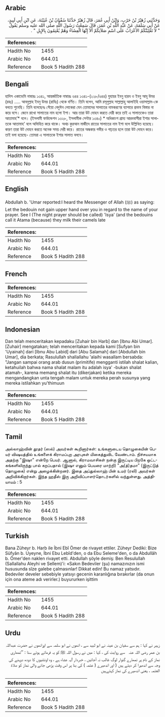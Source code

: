 ## Arabic


<div dir="rtl" lang="ar" style={{fontSize:'larger',backgroundColor:'#f8f9fa',padding:20}}>
وَحَدَّثَنِي زُهَيْرُ بْنُ حَرْبٍ، وَابْنُ أَبِي عُمَرَ، قَالَ زُهَيْرٌ حَدَّثَنَا سُفْيَانُ بْنُ عُيَيْنَةَ، عَنِ ابْنِ أَبِي لَبِيدٍ، عَنْ أَبِي سَلَمَةَ، عَنْ عَبْدِ اللَّهِ بْنِ عُمَرَ، قَالَ سَمِعْتُ رَسُولَ اللَّهِ صلى الله عليه وسلم يَقُولُ ‏ "‏ لاَ تَغْلِبَنَّكُمُ الأَعْرَابُ عَلَى اسْمِ صَلاَتِكُمْ أَلاَ إِنَّهَا الْعِشَاءُ وَهُمْ يُعْتِمُونَ بِالإِبِلِ ‏"‏ ‏.‏
</div>
<div style={{backgroundColor:'#f8f9fa',padding:20, marginBottom: 10}}><table> <thead> <tr> <th>References:</th> <th></th> </tr> </thead> <tbody><tr><td>Hadith No</td><td>1455</td></tr><tr><td>Arabic No</td><td>644.01</td></tr><tr><td>Reference</td><td>Book 5 Hadith 288</td></tr></tbody></table></div>

## Bengali


<div dir="ltr" lang="bn" style={{fontSize:'larger',backgroundColor:'#f8f9fa',padding:20}}>
হাদিস একাডেমি নাম্বারঃ ১৩৪১, আন্তর্জাতিক নাম্বারঃ ৬৪৪ ১৩৪১-(২২৮/৬৪৪) যুহায়র ইবনু হারব ও ইবনু আবূ উমর (রহঃ) ..... আবদুল্লাহ ইবনু উমর (রাযিঃ) থেকে বর্ণিত। তিনি বলেন, আমি রসূলুল্লাহ সাল্লাল্লাহু আলাইহি ওয়াসাল্লাম-কে বলতে শুনেছি। তিনি বলেছেনঃ গেঁয়ো বেদুঈন লোকেরা যেন তোমাদের সালাতের নামকরণের ব্যাপারে প্রভাব বিস্তার না করে বসে। জেনে রাখো সালাতের নাম হলো ইশা। আর তারা উট দোহন করতে দেরী করে তাই এ সালাতকেও তারা আতামাহ’* বলে। (ইসলামী ফাউন্ডেশন ১৩২৮, ইসলামীক সেন্টার ১৩৪০) * অধিকাংশ গ্রাম্য আরববাসীরা ইশার সালাতকে আতামাহ’ বলে অভিহিত করে থাকে। অথচ কুরআন মাজীদে রাতের সালাতের নাম ইশা বলে উল্লিখিত হয়েছে। কারণ তারা উট দোহন করতে অনেক সময় দেরী করে। রাতের অন্ধকার গভীর ও গাঢ়তর হলে তারা উট দোহন করে। তাই বলা হয়েছে- তোমরা এ সালাতকে ইশার সালাত বলবে।
</div>
<div style={{backgroundColor:'#f8f9fa',padding:20, marginBottom: 10}}><table> <thead> <tr> <th>References:</th> <th></th> </tr> </thead> <tbody><tr><td>Hadith No</td><td>1455</td></tr><tr><td>Arabic No</td><td>644.01</td></tr><tr><td>Reference</td><td>Book 5 Hadith 288</td></tr></tbody></table></div>

## English


<div dir="ltr" lang="en" style={{fontSize:'larger',backgroundColor:'#f8f9fa',padding:20}}>
Abdullah b. 'Umar reported:I heard the Messenger of Allah (ﷺ) as saying: Let the bedouin not gain upper hand over you in regard to the name of your prayer. See I (The night prayer should be called) 'Isya' (and the bedouins call it Atama (because) they milk their camels late
</div>
<div style={{backgroundColor:'#f8f9fa',padding:20, marginBottom: 10}}><table> <thead> <tr> <th>References:</th> <th></th> </tr> </thead> <tbody><tr><td>Hadith No</td><td>1455</td></tr><tr><td>Arabic No</td><td>644.01</td></tr><tr><td>Reference</td><td>Book 5 Hadith 288</td></tr></tbody></table></div>

## French


<div dir="ltr" lang="fr" style={{fontSize:'larger',backgroundColor:'#f8f9fa',padding:20}}>

</div>
<div style={{backgroundColor:'#f8f9fa',padding:20, marginBottom: 10}}><table> <thead> <tr> <th>References:</th> <th></th> </tr> </thead> <tbody><tr><td>Hadith No</td><td>1455</td></tr><tr><td>Arabic No</td><td>644.01</td></tr><tr><td>Reference</td><td>Book 5 Hadith 288</td></tr></tbody></table></div>

## Indonesian


<div dir="ltr" lang="id" style={{fontSize:'larger',backgroundColor:'#f8f9fa',padding:20}}>
Dan telah menceritakan kepadaku [Zuhair bin Harb] dan [Ibnu Abi Umar]. [Zuhair] mengatakan; telah menceritakan kepada kami [Sufyan bin 'Uyainah] dari [Ibnu Abu Labid] dari [Abu Salamah] dari [Abdullah bin Umar], dia berkata; Rasulullah shallallahu 'alaihi wasallam bersabda: "Jangan sampai orang arab dusun (primitife) mengganti istilah shalat kalian, ketahuilah bahwa nama shalat malam itu adalah isya' -bukan shalat atamah-, karena memang shalat itu (dikerjakan) ketika mereka mengandangkan unta tengah malam untuk mereka perah susunya yang mereka istilahkan yu'thimuun
</div>
<div style={{backgroundColor:'#f8f9fa',padding:20, marginBottom: 10}}><table> <thead> <tr> <th>References:</th> <th></th> </tr> </thead> <tbody><tr><td>Hadith No</td><td>1455</td></tr><tr><td>Arabic No</td><td>644.01</td></tr><tr><td>Reference</td><td>Book 5 Hadith 288</td></tr></tbody></table></div>

## Tamil


<div dir="ltr" lang="ta" style={{fontSize:'larger',backgroundColor:'#f8f9fa',padding:20}}>
அல்லாஹ்வின் தூதர் (ஸல்) அவர்கள் கூறினார்கள்: உங்களுடைய தொழுகையின் பெயர் விஷயத்தில் உங்களைக் கிராமப்புற அரபுகள் மிகைத்துவிட வேண்டாம். நிச்சயமாக அதற்கு "இஷா" என்றே பெயர். ஆனால், கிராமவாசிகள் நன்கு இருட்டிய பிறகே ஒட்டகங்களிலிருந்து பால் கறப்பதால் (இஷா எனும் பெயரை மாற்றி) "அ(த்)தமா" (இருட்டுத் தொழுகை) என்று அழைக்கின்றனர். இதை அப்துல்லாஹ் பின் உமர் (ரலி) அவர்கள் அறிவிக்கிறார்கள். இந்த ஹதீஸ் இரு அறிவிப்பாளர்தொடர்களில் வந்துள்ளது. அத்தியாயம் : 5
</div>
<div style={{backgroundColor:'#f8f9fa',padding:20, marginBottom: 10}}><table> <thead> <tr> <th>References:</th> <th></th> </tr> </thead> <tbody><tr><td>Hadith No</td><td>1455</td></tr><tr><td>Arabic No</td><td>644.01</td></tr><tr><td>Reference</td><td>Book 5 Hadith 288</td></tr></tbody></table></div>

## Turkish


<div dir="ltr" lang="tr" style={{fontSize:'larger',backgroundColor:'#f8f9fa',padding:20}}>
Bana Züheyr b. Harb ile İbni Ebî Ömer de rivayet ettiler. Züheyr Dediki: Bize Süfyân b. Uyeyne, İbni Ebu Lebîd'den, o da Ebu Seleme'den, o da Abdullâh b. Ömer'den naklen rivayet etti. Abdullah şöyle demiş: Ben Resulullah (Sallallahu Aleyhi ve Sellem)'i: «Sakın Bedeviler (şu) namazınızın ismi hususunda sîze galebe çalmasınlar! Dikkat edin! Bu namaz yatsıdır. Bedeviler develer sebebiyle yatsıyı gecenin karanlığına bırakırlar (da onun için ona ateme adı verirler.) buyururken işittim
</div>
<div style={{backgroundColor:'#f8f9fa',padding:20, marginBottom: 10}}><table> <thead> <tr> <th>References:</th> <th></th> </tr> </thead> <tbody><tr><td>Hadith No</td><td>1455</td></tr><tr><td>Arabic No</td><td>644.01</td></tr><tr><td>Reference</td><td>Book 5 Hadith 288</td></tr></tbody></table></div>

## Urdu


<div dir="rtl" lang="ur" style={{fontSize:'larger',backgroundColor:'#f8f9fa',padding:20}}>
زہیر نے کہا : ہم سے سفیان بن عینہ نے ابو لبید سے ، انھوں نے ابو سلمہ سے اورانھوں نے حضرت عبداللہ بن عمر ‌رضی ‌اللہ ‌عنہ ‌ ‌ سے روایت کی ، کہا : میں نے رسول اللہ ﷺ کو یہ فرماتے ہوئے سنا : ’’تمھاری نماز کے نام پر تمھارے گنوار لوگ غالب نہ آجائیں ، خبردار !یہ عشاء ہے ، وہ اونٹنیوں کا دودھ دوہنے کی وجہ سے اندھیرا کر دیتے ہیں ( اور اندھیرے ( عتمہ ) کی بنا پر اس وقت پڑھی جانے والی نماز کو صلاۃ العتمہ ، یعنی اندھیرے کی نماز کہتےہیں
</div>
<div style={{backgroundColor:'#f8f9fa',padding:20, marginBottom: 10}}><table> <thead> <tr> <th>References:</th> <th></th> </tr> </thead> <tbody><tr><td>Hadith No</td><td>1455</td></tr><tr><td>Arabic No</td><td>644.01</td></tr><tr><td>Reference</td><td>Book 5 Hadith 288</td></tr></tbody></table></div>